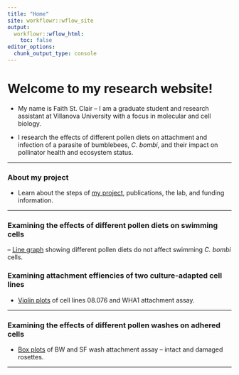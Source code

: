 ```yaml
---
title: "Home"
site: workflowr::wflow_site
output:
  workflowr::wflow_html:
    toc: false
editor_options:
  chunk_output_type: console
---
```


# Welcome to my research website!

- My name is Faith St. Clair -- I am a graduate student and research assistant at Villanova University with a focus in molecular and cell biology. 

- I research the effects of different pollen diets on attachment and infection of a parasite of bumblebees, *C. bombi*, and their impact on pollinator health and ecosystem status.

---

### About my project

- Learn about the steps of [my project](about.html), publications, the lab, and funding information.

---

### Examining the effects of different pollen diets on swimming cells

-- [Line graph](third-analysis.hmtl) showing different pollen diets do not affect swimming *C. bombi* cells.

### Examining attachment effiencies of two culture-adapted cell lines

- [Violin plots](second-analysis.html) of cell lines 08.076 and WHA1 attachment assay.

---

### Examining the effects of different pollen washes on adhered cells

- [Box plots](first-analysis.html) of BW and SF wash attachment assay -- intact and damaged rosettes. 

---



